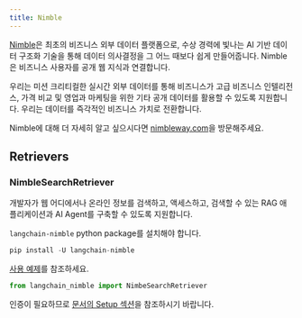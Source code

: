```yaml
---
title: Nimble
---
```


[Nimble](https://www.linkedin.com/company/nimbledata)은 최초의 비즈니스 외부 데이터 플랫폼으로, 수상 경력에 빛나는 AI 기반 데이터 구조화 기술을 통해 데이터 의사결정을 그 어느 때보다 쉽게 만들어줍니다. Nimble은 비즈니스 사용자를 공개 웹 지식과 연결합니다.

우리는 미션 크리티컬한 실시간 외부 데이터를 통해 비즈니스가 고급 비즈니스 인텔리전스, 가격 비교 및 영업과 마케팅을 위한 기타 공개 데이터를 활용할 수 있도록 지원합니다. 우리는 데이터를 즉각적인 비즈니스 가치로 전환합니다.

Nimble에 대해 더 자세히 알고 싶으시다면 [nimbleway.com](https://www.nimbleway.com/)을 방문해주세요.

## Retrievers

### NimbleSearchRetriever

개발자가 웹 어디에서나 온라인 정보를 검색하고, 액세스하고, 검색할 수 있는 RAG 애플리케이션과 AI Agent를 구축할 수 있도록 지원합니다.

`langchain-nimble` python package를 설치해야 합니다.

```python
pip install -U langchain-nimble
```

[사용 예제](/oss/integrations/retrievers/nimble/)를 참조하세요.

```python
from langchain_nimble import NimbeSearchRetriever
```

인증이 필요하므로 [문서의 Setup 섹션](/oss/integrations/retrievers/nimble/#setup)을 참조하시기 바랍니다.